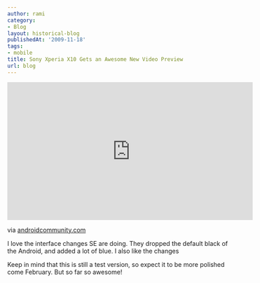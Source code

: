 ```yaml
---
author: rami
category:
- Blog
layout: historical-blog
publishedAt: '2009-11-18'
tags:
- mobile
title: Sony Xperia X10 Gets an Awesome New Video Preview
url: blog
---
```


<iframe width="560" height="315" src="https://www.youtube-nocookie.com/embed/m19Lu-JUW1Q?rel=0" frameborder="0" allow="autoplay; encrypted-media" allowfullscreen></iframe>
  
via [androidcommunity.com](http://androidcommunity.com/another-video-demo-for-the-sony-ericsson-xperia-x10-working-its-magic-20091117/)
  
I love the interface changes SE are doing. They dropped the default black of the Android, and added a lot of blue. I also like the changes 
  
Keep in mind that this is still a test version, so expect it to be more polished come February. But so far so awesome!